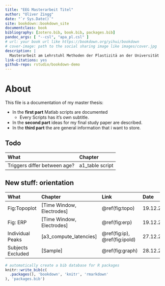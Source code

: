 ```yaml
---
title: "EEG Masterarbeit Titel"
author: "Oliver Zingg"
date: "`r Sys.Date()`"
site: bookdown::bookdown_site
documentclass: book
bibliography: [zotero.bib, book.bib, packages.bib]
pandoc_args: [ "--csl", "apa_pl.csl" ]
# url: your book url like https://bookdown.org/yihui/bookdown
# cover-image: path to the social sharing image like images/cover.jpg
description: |
  Masterarbeit am Lehrstuhl Methoden der Plastizitä an der Universität Zürich
link-citations: yes
github-repo: rstudio/bookdown-demo
---
```


# About {-}

This file is a documentation of my master thesis: 

* In the **first part** Matlab scripts are documented
  * Every Scripts has it's own subtitle.
* In the **second part** ideas for my final study paper are described.
* In the **third part** the are general information that i want to store. 


## Todo {-}

| What              | Chapter |
|:------------|:------------|
| Triggers differ between age? | a1_table script        |

## New stuff: orientation {-}

| What              | Chapter | Link| Date|
|:------------|:------------|:------------|:----------|
| Fig:Topoplot | [Time Window, Electrodes]        |\@ref(fig:topo)| 19.12.2022 |
| Fig: ERP | [Time Window, Electrodes]        |\@ref(fig:erp)| 19.12.2022|
| Individual Peaks | [a3_compute_latencies] |\@ref(fig:ip), \@ref(fig:ipold)| 27.12.2022| 
| Subjects Excluded | [Sample] | \@ref(fig:graph)| 28.12.2022|


```r
# automatically create a bib database for R packages
knitr::write_bib(c(
  .packages(), 'bookdown', 'knitr', 'rmarkdown'
), 'packages.bib')
```
